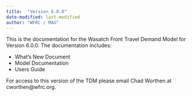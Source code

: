 ```yaml
---
title:  "Version 6.0.0"
date-modified: last-modified
author: "WFRC / MAG"
---
```


This is the documentation for the Wasatch Front Travel Demand Model for Version 6.0.0. The documentation includes:

 - What's New Document
 - Model Documentation
 - Users Guide

For access to this version of the TDM please email Chad Worthen at cworthen@wfrc.org.
